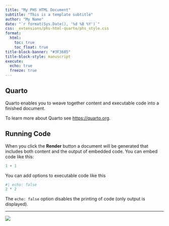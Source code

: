 ```yaml
---
title: "My PHS HTML Document"
subtitle: "This is a template subtitle"
author: "My Name"
date: "`r format(Sys.Date(), '%d %B %Y')`"
css: _extensions/phs-html-quarto/phs_style.css
format: 
  html:
    toc: true
    toc_float: true
title-block-banner: "#3F3685"
title-block-style: manuscript
execute: 
  echo: true
  freeze: true
---
```


## Quarto

Quarto enables you to weave together content and executable code into a finished document.

To learn more about Quarto see <https://quarto.org>.

## Running Code

When you click the **Render** button a document will be generated that includes both content and the output of embedded code. You can embed code like this:

```r
1 + 1
```

You can add options to executable code like this

```r
#| echo: false
2 * 2
```

The `echo: false` option disables the printing of code (only output is displayed).

------------------------------------------------------------------------

![](_extensions/phs-html-quarto/phs-logo.png){.column-margin fig-align="right"}
